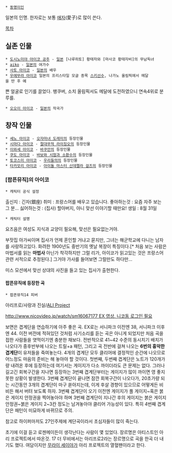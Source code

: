  * [[동명이인]]

일본의 인명. 한자로는 보통 [[애자]](愛子)로 많이 쓴다.

[[목차]]

== 실존 인물 ==
 * [[도시노미야 아이코 공주]] - [[일본]] [나루히토] 황태자와 [마사코 황태자비]의 무남독녀
 * [[aiko]] - [[일본]]의 여가수
 * [[사토 아이코]] - [[일본]]의 배우
 * [[우에무라 아이코]] 일본의 프리스타일 모글 종목 [[스키]]선수, 나가노 올림픽에서 메달을 딴 후 예
쁜 얼굴로 인기를 끌었다. 뱅쿠버, 소치 올림픽서도 메달에 도전하였으니 연속4위로 분루를. 
 * [[오오이 아이코]] - [[일본]]의 작곡가
== 창작 인물 ==
 * [[세노 아이코]] - [[오쟈마녀 도레미]]의 등장인물
 * [[시마다 아이코]] - [[절대무적 라이징오]]의 등장인물
 * [[이와세 아이코]] - [[바쿠만]]의 등장인물
 * [[쿠도 아이코]] - [[바보와 시험과 소환수]]의 등장인물
 * [[토코스미 아이코]] - [[우리들의]]의 등장인물
 * [[타카모리 아이코]] - [[아이돌 마스터 신데렐라 걸즈]]의 등장인물
=== [팝픈뮤직]의 아이코 ===
 * 캐릭터 공식 설정 
출신지 : 긴자(銀座)
취미 : 프랑스어를 배우고 있습니다.  
좋아하는것 : 요즘 자주 보는 그 분...
싫어하는것 : (집사) 할아버지, 아니 맞선 이야기할 때만요!  
생일 : 8월 31일

 * 캐릭터 설명 
요즈음은 여성도 지식과 교양이 필요해, 맞선은 필요없는거야. 

부잣집 아가씨이며 집사가 언제 혼인할 거냐고 묻지만, 그녀는 해군학교에 다니는 남자를 사랑하고있다. 화려한 1900년도 중반기의 옛날 복장이 특징이다.[* 처음 보는 사람은 마법서를 읽는 '''마법사''' 아닌가 착각하지만 그럴 리가, 아이코가 읽고있는 것은 프랑스어 관련 서적으로 추정된다.] 그거야 가사를 들어보면 그럴만도 하다만...

미스 모션에서 맞선 상대의 사진을 들고 있는 집사가 출현한다.

==== 팝픈뮤직에 등장한 곡 ====
 * 팝픈뮤직14 피버
아리프로/사랑과 진실/[[ALI Project]]

[[http://www.nicovideo.jp/watch/sm16067177 EX 영상. 니코동 로그인 필요]]

보면은 겹계단을 연습하기에 아주 좋은 곡. EX로는 서니파크 이전엔 38, 서니파크 이후엔 44. 이전 버전에 적혀있던 것처럼 사기소리를 듣는 곡은 아니게 되었지만 처음 곡을 접한 사람들을 엿먹이기엔 충분한 채보다. 전반적으로 41~42 수준의 동시치기 배치가 나오다가 중후반부에 나오는 트릴+a 패턴, 그리고 곡 전반에 걸쳐 나오는 '''6번의 흉악한 겹계단'''이 유저들을 죽여놓는다. 4개의 겹계단 모두 클리어에 결정적인 순간에 나오므로 어느정도 마음의 준비는 해 놓아야 할 것이다. 첫번째, 두번째 겹계단은 노트가 120개가량 내려온 후에 등장하는데 여기서는 게이지가 다소 까이더라도 큰 문제는 없다. 그러나 길고긴 회복구간을 지나면 등장하는 3번째 겹계단부터는 게이지가 많이 까이면 영 좋지 못한 상황이 발생한다. 3번째 겹계단이 끝나면 잠깐 회복구간이 나오다가, 20초가량 되는 시간동안 3개의 겹계단이 마구 쏟아지는데, 이게 후살 경향이 있으므로 어떻게든 비비든 해서 버텨 보도록 하자. 3번째 겹계단이 오기 이전엔 게이지가 풀 게이지~혹은 붉은 게이지 안정권을 찍어놓아야 하며 3번째 겹계단이 지나간 후의 게이지는 붉은 게이지 안정권~붉은 게이지 2~3칸 정도는 남겨놓아야 클리어 가능성이 있다. 특히 4번째 겹계단은 패턴이 미묘하게 바뀌므로 주의.   

참고로 하이퍼마저도 27인주제에 계단곡이라서 초심자들이 많이 죽는다.

초기에 이걸 듣고 로젠메이든이 생각난다는 사람이 몇 있었다.
장르명은 아티스트인 아리 프로젝트에서 따온것. 17 더 무비에서는 아리프로2라는 장르명으로 곡을 한곡 더 내기도 했다.
여담이지만 [[무라이 세이야]]가 아리 프로젝트의 열혈팬이라고 한다.
